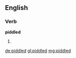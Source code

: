 ==English==

===Verb===
'''piddled'''

# {{en-past of|piddle}}

[[de:piddled]]
[[gl:piddled]]
[[mg:piddled]]